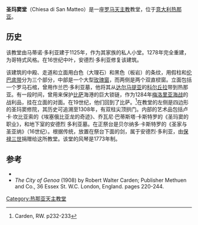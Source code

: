 {{Infobox religious building
| building_name         =圣玛窦堂<br><small>（Chiesa di San Matteo）</small>
| infobox_width         =
| image                 = San Matteo church, Genoa.jpg
| image_size            =250px
| location              = [[意大利|意大利]][[热那亚|热那亚]]
| geo                   = {{coord|44|24|29.60|N|8|55|58.90|E|scale:2500|display=title}}
| religious_affiliation =[[罗马天主教|罗马天主教]]
| architecture_style    = [[哥特式|哥特式]]
| year_completed        = 1125年
 
}}

'''圣玛窦堂'''（Chiesa di San Matteo）是一座[[罗马天主教|罗马天主教]]教堂，位于[[意大利|意大利]][[热那亚|热那亚]]。

==历史==
该教堂由马蒂诺·多利亚建于1125年，作为其家族的私人小堂。1278年完全重建，为哥特式风格。在16世纪中叶，安德烈·多利亚修复该建筑。

该建筑的中殿、走道和立面用白色（大理石）和黑色（板岩）的条纹，用假柱和[[伦巴底带|伦巴底带]]分为三个部分，中部是一个大型[[玫瑰窗|玫瑰窗]]，而两侧是两个双直棂窗。立面包括一个罗马石棺，曾用作兰巴·多利亚墓，他将其从[[达尔马提亚|达尔马提亚]]的[[科尔丘拉|科尔丘拉]]带到热那亚。有一段时间，曾用来保护[[比萨|比萨]]海港的巨大锁链，作为1284年[[梅洛里亚海战|梅洛里亚海战]]的战利品，挂在立面的对面。在19世纪，他们回到了比萨。<ref>Carden, RW. p232-233</ref>在教堂的左侧是四边形的圣玛窦修院，其历史可追溯至1308年，有双柱尖顶拱门。内部的艺术品包括卢卡·坎比亚索的《埃塞俄比亚龙的奇迹》、乔瓦尼·巴蒂斯塔·卡斯特罗的《圣玛窦的职业》，和地下室的安德烈 多利亚墓。在正祭台是贝尔纳多·卡斯特罗的《圣家与圣亚纳》（16世纪）。根据传统，放置在祭台下面的剑，属于安德烈·多利亚，由[[保禄三世|保禄三世]]捐赠给这所教堂。该堂的风琴是1773年制。

==参考==

*{{cite book|first=Nadia|last= Pazzini Paglieri|author2=Rinangelo Paglieri |title= Chiese in Liguria|location= Genoa|publisher=Sagep |year=1990|id= 88-7058-361-9}}
* ''The City of Genoa'' (1908) by Robert Walter Carden; Publisher Methuen and Co., 36 Essex St. W.C.  London, England. pages 220-244.
{{Reflist}}

[[Category:热那亚天主教堂|Category:热那亚天主教堂]]